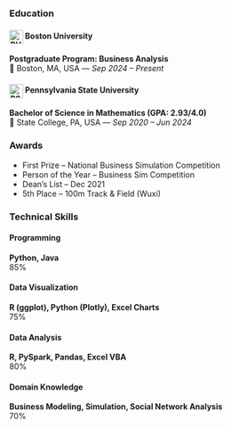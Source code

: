 ### Education

#### <img src="bu.svg" alt="BU logo" style="height: 25px; vertical-align: middle;"> Boston University  
**Postgraduate Program: Business Analysis**  
📍 Boston, MA, USA — *Sep 2024 – Present*


#### <img src="psu.svg" alt="PSU logo" style="height: 25px; vertical-align: middle;"> Pennsylvania State University  
**Bachelor of Science in Mathematics (GPA: 2.93/4.0)**  
📍 State College, PA, USA — *Sep 2020 – Jun 2024*

### Awards

- First Prize – National Business Simulation Competition  
- Person of the Year – Business Sim Competition  
- Dean's List – Dec 2021  
- 5th Place – 100m Track & Field (Wuxi)

### Technical Skills

#### Programming
**Python, Java**
<div class="progress">
  <div class="progress-bar" role="progressbar" style="width: 85%;">85%</div>
</div>

#### Data Visualization
**R (ggplot), Python (Plotly), Excel Charts**
<div class="progress">
  <div class="progress-bar" role="progressbar" style="width: 75%;">75%</div>
</div>

#### Data Analysis
**R, PySpark, Pandas, Excel VBA**
<div class="progress">
  <div class="progress-bar" role="progressbar" style="width: 80%;">80%</div>
</div>

#### Domain Knowledge
**Business Modeling, Simulation, Social Network Analysis**
<div class="progress">
  <div class="progress-bar" role="progressbar" style="width: 70%;">70%</div>
</div>

